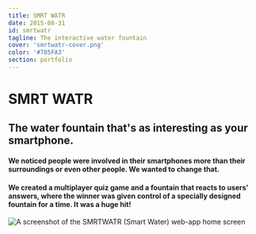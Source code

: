 ```yaml
---
title: SMRT WATR
date: 2015-08-31
id: smrtwatr
tagline: The interactive water fountain
cover: 'smrtwatr-cover.png'
color: '#785FA3'
section: portfolio
---
```


# SMRT WATR

<div class="tldr" markdown="1">

## The water fountain that's as interesting as your smartphone.

#### We noticed people were involved in their smartphones more than their surroundings or even other people. We wanted to change that.

#### We created a multiplayer quiz game and a fountain that reacts to users' answers, where the winner was given control of a specially designed fountain for a time. It was a huge hit!

<div class="cover-image vertical">

![A screenshot of the SMRTWATR (Smart Water) web-app home screen](../../images/portfolio/cover/smrtwatr-cover.png)
</div>

</div>

<!-- SMRT WATR (smart water) is an interactive fountain and mobile game IoT experience I developed along with [Josh Bradshaw](http://joshbradshaw.ca), [Isaac Hunter](https://isaachunter.ca), [Shubh Jagani](http://www.shubhjagani.com), [Matt Jones](https://www.linkedin.com/in/matt--jones/), and [Emma Cooper](https://www.linkedin.com/in/emmacooper2562/).

##Challenge

We were challenged to design something to do with *water* using the Internet of Things. We were inspired by different public fountains and noticed that many were rarely appreciated as more than just decoration, or worse, an obstruction. People were more involved in their smartphones than in interacting with fountains or with other people. We wanted to change that. 

I was the lead UX designer and front-end developer for this project, and focused on the user's interaction with their mobile device, and the effect on the fountain. As an IoT product, actions performed on the mobile device would affect the fountain in the real world. 

## Interaction

We entertained a number of different ways users might interact with the fountain, including *make-it-rain*, inspired by throwing real coins into a fountain. In this proposal, users could donate to "throw" virtual currency into the fountain and see real time reactions from the fountain. A second concept was a crowed-sourced performance, where users could select an action which would be placed in a performance queue.

<div class="vertical">

![Mockup of the Make-A-Wish concept](../../images/portfolio/smrtwatr/make-a-wish.jpg)
</div>

## The Concept

After considering expected engagement and social potential we decided to build a quiz game that allowed users to interact with both other players as well as the fountain. The fountain would react to each question, responding appropriately as each user answered a question. 

If a user answered correctly, the fountain would light up in their player colour and increase the jet in their corner. If they answered incorrectly, the jet in their corner would drop until the next question. 

## User Flow

I worked on streamlining the user flow for all users, considering what would happen if there were not enough users or too many users. We were able to flesh out a task flow for the entire user engagement loop.

![The beginning of the user journey flowchart](../../images/portfolio/smrtwatr/SMRTWATR-flow.jpg)

## User Interface

I mocked up screens for the quiz game, and tested them on my group mates and other classmates. Using their feedback, I improved and refined my designs.

![Screenshots of the lobby and in-game UI](../../images/portfolio/smrtwatr/smrtwatr-lobby&ingame.png)

![Screenshots of the endgame UI](../../images/portfolio/smrtwatr/smrtwatr-endgame.png)

## Implementation

We set up a [Tornado](http://www.tornadoweb.org/en/stable/) server on a Raspberry Pi to serve the web UI, and to communicate with the fountain's controller. Tornado supports WebSocket and `html` templates to dynamically change the UI for separate clients on the fly. I wrote all of the app's front-end styling and logic, as well as the gameplay related server-side logic. 

Check out the front-end, back-end, and controller code on [GitHub](https://github.com/Adam93MT/SMRTWATR).

I also helped design and build the fountain basin itself, and worked on a mechanical solution to attach the fountain jets to servos.

## Demo

We showed off our fountain and game at the end of the term. It was a huge hit, and we won the People's Choice award.

<figure class='folio_image' id='smrtwatr-demo'>
	<iframe src="https://www.youtube.com/embed/x0ej92Pg6EA" frameborder="0" webkitallowfullscreen mozallowfullscreen allowfullscreen></iframe>
<figcaption></figcaption>
</figure> -->
